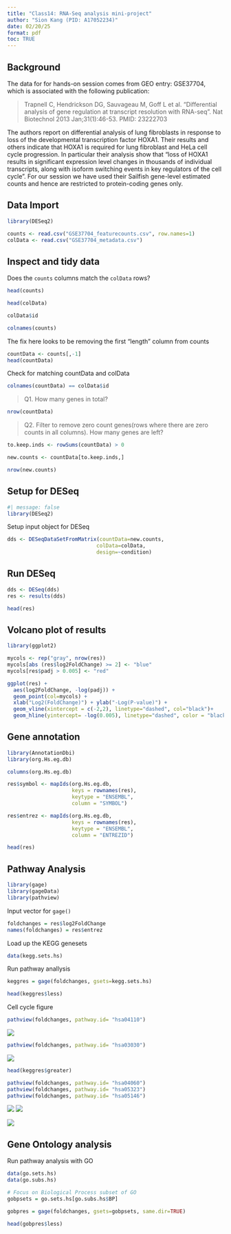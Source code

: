 ```yaml
---
title: "Class14: RNA-Seq analysis mini-project"
author: "Sion Kang (PID: A17052234)"
date: 02/20/25
format: pdf
toc: TRUE
---
```


## Background

The data for for hands-on session comes from GEO entry: GSE37704, which is associated with the following publication:

>Trapnell C, Hendrickson DG, Sauvageau M, Goff L et al. "Differential analysis of gene regulation at transcript resolution with RNA-seq". Nat Biotechnol 2013 Jan;31(1):46-53. PMID: 23222703

The authors report on differential analysis of lung fibroblasts in response to loss of the developmental transcription factor HOXA1. Their results and others indicate that HOXA1 is required for lung fibroblast and HeLa cell cycle progression. In particular their analysis show that "loss of HOXA1 results in significant expression level changes in thousands of individual transcripts, along with isoform switching events in key regulators of the cell cycle". For our session we have used their Sailfish gene-level estimated counts and hence are restricted to protein-coding genes only.

## Data Import

```r
library(DESeq2)

counts <- read.csv("GSE37704_featurecounts.csv", row.names=1)
colData <- read.csv("GSE37704_metadata.csv")
```


## Inspect and tidy data

Does the `counts` columns match the `colData` rows?

```r
head(counts)
```
```r
head(colData)
```
```r
colData$id
```

```r
colnames(counts)
```

The fix here looks to be removing the first "length" column from counts

```r
countData <- counts[,-1]
head(countData)
```

Check for matching countData and colData
```r
colnames(countData) == colData$id
```

> Q1. How many genes in total?

```r
nrow(countData)
```

>Q2. Filter to remove zero count genes(rows where there are zero counts in all columns). How many genes are left?

```r
to.keep.inds <- rowSums(countData) > 0
```

```r
new.counts <- countData[to.keep.inds,]
```

```r
nrow(new.counts)
```


## Setup for DESeq

```r
#| message: false
library(DESeq2)
```

Setup input object for DESeq
```r
dds <- DESeqDataSetFromMatrix(countData=new.counts,
                             colData=colData,
                             design=~condition)
```


## Run DESeq

```r
dds <- DESeq(dds)
res <- results(dds)
```

```r
head(res)
```


## Volcano plot of results

```r
library(ggplot2)
```

```r
mycols <- rep("gray", nrow(res))
mycols[abs (res$log2FoldChange) >= 2] <- "blue"
mycols[res$padj > 0.005] <- "red"
```

```r
ggplot(res) +
  aes(log2FoldChange, -log(padj)) +
  geom_point(col=mycols) +
  xlab("Log2(FoldChange)") + ylab("-Log(P-value)") +
  geom_vline(xintercept = c(-2,2), linetype="dashed", col="black")+
  geom_hline(yintercept= -log(0.005), linetype="dashed", color = "black")
```

## Gene annotation 

```r
library(AnnotationDbi)
library(org.Hs.eg.db)
```

```r
columns(org.Hs.eg.db)
```

```r
res$symbol <- mapIds(org.Hs.eg.db, 
                     keys = rownames(res),
                     keytype = "ENSEMBL",
                     column = "SYMBOL")

res$entrez <- mapIds(org.Hs.eg.db, 
                     keys = rownames(res),
                     keytype = "ENSEMBL",
                     column = "ENTREZID")

head(res)
```

## Pathway Analysis

```r
library(gage)
library(gageData)
library(pathview)
```

Input vector for `gage()`
```r
foldchanges = res$log2FoldChange
names(foldchanges) = res$entrez
```

Load up the KEGG genesets
```r
data(kegg.sets.hs)
```

Run pathway anallysis
```r
keggres = gage(foldchanges, gsets=kegg.sets.hs)
```


```r
head(keggres$less)
```

Cell cycle figure
```r
pathview(foldchanges, pathway.id= "hsa04110")
```
![](hsa04110.pathview.png)

```r
pathview(foldchanges, pathway.id= "hsa03030")
```
![](hsa03030.pathview.png)

```r
head(keggres$greater)
```

```r
pathview(foldchanges, pathway.id= "hsa04060")
pathview(foldchanges, pathway.id= "hsa05323")
pathview(foldchanges, pathway.id= "hsa05146")
```

![](hsa04060.pathview.png)
![](hsa05323.pathview.png)

![](hsa05146.pathview.png)

## Gene Ontology analysis

Run pathway analysis with GO
```r
data(go.sets.hs)
data(go.subs.hs)

# Focus on Biological Process subset of GO
gobpsets = go.sets.hs[go.subs.hs$BP]

gobpres = gage(foldchanges, gsets=gobpsets, same.dir=TRUE)

head(gobpres$less)
```
